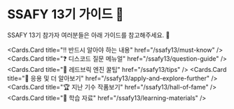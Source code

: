 
# SSAFY 13기 가이드 🚀

SSAFY 13기 참가자 여러분들은 아래 가이드를 참고해주세요. 🎉

<Cards>

<Cards.Card title="‼️ 반드시 알아야 하는 내용" href="/ssafy13/must-know" />
<Cards.Card title="❓ 디스코드 질문 메뉴얼" href="/ssafy13/question-guide" />
<Cards.Card title="🍯 레드브릭 엔진 꿀팁" href="/ssafy13/tips" />
<Cards.Card
  title="📖 응용 및 더 알아보기"
  href="/ssafy13/apply-and-explore-further"
/>
<Cards.Card title="🏆 지난 기수 작품보기" href="/ssafy13/hall-of-fame" />
<Cards.Card title="📝 학습 자료" href="/ssafy13/learning-materials" />

</Cards>
